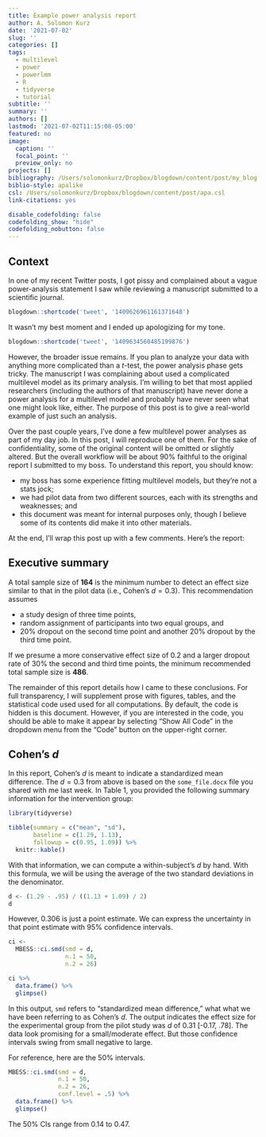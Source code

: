 ```yaml
---
title: Example power analysis report
author: A. Solomon Kurz
date: '2021-07-02'
slug: ''
categories: []
tags:
  - multilevel
  - power
  - powerlmm
  - R
  - tidyverse
  - tutorial
subtitle: ''
summary: ''
authors: []
lastmod: '2021-07-02T11:15:08-05:00'
featured: no
image:
  caption: ''
  focal_point: ''
  preview_only: no
projects: []
bibliography: /Users/solomonkurz/Dropbox/blogdown/content/post/my_blog.bib
biblio-style: apalike
csl: /Users/solomonkurz/Dropbox/blogdown/content/post/apa.csl  
link-citations: yes

disable_codefolding: false
codefolding_show: "hide"
codefolding_nobutton: false
---
```


## Context

In one of my recent Twitter posts, I got pissy and complained about a vague power-analysis statement I saw while reviewing a manuscript submitted to a scientific journal.

```r
blogdown::shortcode('tweet', '1409626961161371648')
```

It wasn't my best moment and I ended up apologizing for my tone.

```r
blogdown::shortcode('tweet', '1409634560485199876')
```

However, the broader issue remains. If you plan to analyze your data with anything more complicated than a $t$-test, the power analysis phase gets tricky. The manuscript I was complaining about used a complicated multilevel model as its primary analysis. I'm willing to bet that most applied researchers (including the authors of that manuscript) have never done a power analysis for a multilevel model and probably have never seen what one might look like, either. The purpose of this post is to give a real-world example of just such an analysis.

Over the past couple years, I've done a few multilevel power analyses as part of my day job. In this post, I will reproduce one of them. For the sake of confidentiality, some of the original content will be omitted or slightly altered. But the overall workflow will be about 90% faithful to the original report I submitted to my boss. To understand this report, you should know:

* my boss has some experience fitting multilevel models, but they're not a stats jock;
* we had pilot data from two different sources, each with its strengths and weaknesses; and
* this document was meant for internal purposes only, though I believe some of its contents did make it into other materials.

At the end, I'll wrap this post up with a few comments. Here's the report:

## Executive summary

A total sample size of **164** is the minimum number to detect an effect size similar to that in the pilot data (i.e., Cohen's $d = 0.3$). This recommendation assumes 

* a study design of three time points, 
* random assignment of participants into two equal groups, and 
* 20% dropout on the second time point and another 20% dropout by the third time point.

If we presume a more conservative effect size of $0.2$ and a larger dropout rate of 30% the second and third time points, the minimum recommended total sample size is **486**.

The remainder of this report details how I came to these conclusions. For full transparency, I will supplement prose with figures, tables, and the statistical code used used for all computations. By default, the code is hidden is this document. However, if you are interested in the code, you should be able to make it appear by selecting "Show All Code" in the dropdown menu from the "Code" button on the upper-right corner.

## Cohen's $d$

In this report, Cohen's $d$ is meant to indicate a standardized mean difference. The $d = 0.3$ from above is based on the `some_file.docx` file you shared with me last week. In Table 1, you provided the following summary information for the intervention group:

```r
library(tidyverse)

tibble(summary = c("mean", "sd"),
       baseline = c(1.29, 1.13),
       followup = c(0.95, 1.09)) %>% 
  knitr::kable()
```

With that information, we can compute a within-subject's $d$ by hand. With this formula, we will be using the average of the two standard deviations in the denominator.

```r
d <- (1.29 - .95) / ((1.13 + 1.09) / 2)
d
```

However, 0.306 is just a point estimate. We can express the uncertainty in that point estimate with 95% confidence intervals.

```r
ci <-
  MBESS::ci.smd(smd = d,
                n.1 = 50, 
                n.2 = 26)

ci %>% 
  data.frame() %>% 
  glimpse()
```

In this output, `smd` refers to "standardized mean difference," what what we have been referring to as Cohen's $d$. The output indicates the effect size for the experimental group from the pilot study was $d$ of 0.31 [-0.17, .78]. The data look promising for a small/moderate effect. But those confidence intervals swing from small negative to large. 

For reference, here are the 50% intervals.

```r
MBESS::ci.smd(smd = d,
              n.1 = 50, 
              n.2 = 26,
              conf.level = .5) %>% 
  data.frame() %>% 
  glimpse()
```

The 50% CIs range from 0.14 to 0.47.


